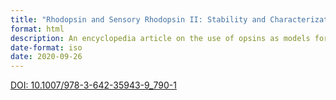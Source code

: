 ```yaml
---
title: "Rhodopsin and Sensory Rhodopsin II: Stability and Characterization of Unfolded Structures"
format: html
description: An encyclopedia article on the use of opsins as models for membrane protein folding.
date-format: iso
date: 2020-09-26
---
```


[DOI: 10.1007/978-3-642-35943-9_790-1](https://doi.org/10.1007/978-3-642-35943-9_790-1)